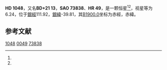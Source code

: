 {{Starbox begin
| name = HD 1048
}}
{{Starbox observe
| epoch = [[J2000.0|J2000.0]]
| constell = {{星座名待查}}<ref name=SIMBAD>{{cite web
 | url=http://simbad.u-strasbg.fr/simbad/sim-id?Ident=HR+49
 | title=Pulsating variable Star
 | publisher=Centre de Données astronomiques de Strasbourg
 | work=SIMBAD
 | accessdate=2012-07-13
 | archive-date=2016-03-17
 | archive-url=https://web.archive.org/web/20160317113022/http://simbad.u-strasbg.fr/simbad/sim-id?Ident=HR+49
 | dead-url=no
 }}</ref><ref name=DATA>{{cite web
 | url=http://vizier.u-strasbg.fr/viz-bin/VizieR-5?-out.add=.&-source=5050&-corr=PK=HR&-out.max=9999&HR=49
 | title=VizieR Detailed Page
 | accessdate=2012-07-13
 | archive-date=2019-02-16
 | archive-url=https://web.archive.org/web/20190216075905/http://vizier.u-strasbg.fr/viz-bin/VizieR-5?-out.add=.&-source=5050&-corr=PK=HR&-out.max=9999&HR=49
 | dead-url=no
 }}</ref>
| 星官 = 
| ra = {{RA|0|14|56.1}}<ref name=SIMBAD /><ref name=DATA />
| dec = {{DEC|+22|17|3}}<ref name=SIMBAD /><ref name=DATA />
| appmag_v = 6.24<ref name=SIMBAD /><ref name=DATA />
}}
{{Starbox character
| class = A1pSi<ref name=SIMBAD /><ref name=DATA />
| b-v = -0.01<ref name=SIMBAD /><ref name=DATA />
| u-b = 0.12<ref name=SIMBAD /><ref name=DATA />
| r-i = <ref name=SIMBAD /><ref name=DATA />
| variable = 
}}
{{Starbox astrometry
| radial_v = 0.12
| prop_mo_ra = -15
| parallax = 
| p_error = 
}}
{{Starbox catalog
| names =BD+21 13，[[SAO星表|SAO]] 73838，[[HD星表|HD]] 1048，[[HR星表|HR]] 49}}
{{Starbox reference |Simbad=HR+49}}
{{Starbox end}}

'''HD 1048'''，又名'''BD+21 13'''，'''SAO 73838'''、'''HR 49'''，是一颗恒星<ref name=SIMBAD /><ref name=DATA />，视星等为6.24，位于[[銀道座標系|銀經]]111.92，[[銀道座標系|銀緯]]-39.81，其[[B1900.0|B1900.0]]坐标为赤經{{RA|0|9|45.3}}，赤緯{{DEC|+21|-39.81|43}}。

== 参考文献 ==
{{reflist}}

{{star-stub}}

[[Category:HD和HDE天體|1048]]
[[Category:HR天體|0049]]
[[Category:SAO天體|73838]]